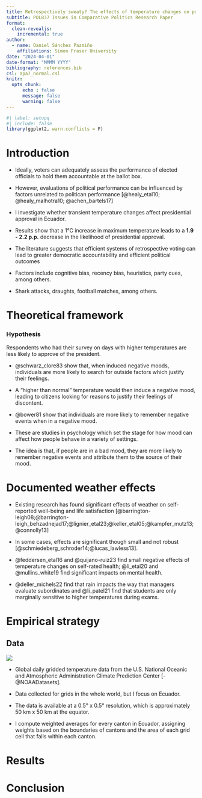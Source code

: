 ```yaml
---
title: Retrospectively sweaty? The effects of temperature changes on presidential approval
subtitle: POL837 Issues in Comparative Politics Research Paper
format: 
  clean-revealjs:
    incremental: true
author:
  - name: Daniel Sánchez Pazmiño
    affiliations: Simon Fraser University
date: "2024-04-01"
date-format: "MMMM YYYY"
bibliography: references.bib
csl: apa7_normal.csl
knitr: 
  opts_chunk: 
      echo : false
      message: false
      warning: false
---
```


```r
#| label: setupq
#| include: false
library(ggplot2, warn.conflicts = F)
```

# Introduction

- Ideally, voters can adequately assess the performance of elected officials to hold them accountable at the ballot box.

- However, evaluations of political performance can be influenced by factors unrelated to politican performance [@healy_etal10; @healy_malhotra10; @achen_bartels17]

- I investigate whether transient temperature changes affect presidential approval in Ecuador.

- Results show that a 1°C increase in maximum temperature leads to a **1.9 - 2.2 p.p.** decrease in the likelihood of presidential approval. 

::: {.notes}
- The literature suggests that efficient systems of retrospective voting can lead to greater democratic accountability and efficient political outcomes

- Factors include cognitive bias, recency bias, heuristics, party cues, among others. 

- Shark attacks, draughts, football matches, among others. 
:::

# Theoretical framework

::: {.callout-tip icon=false}
### Hypothesis
Respondents who had their survey on days with higher temperatures are less likely to approve of the president.
:::

- @schwarz_clore83 show that, when induced negative moods, individuals are more likely to search for outside factors which justify their feelings. 

- A "higher than normal" temperature would then induce a negative mood, leading to citizens looking for reasons to justify their feelings of discontent. 

- @bower81 show that individuals are more likely to remember negative events when in a negative mood.

::: {.notes}
- These are studies in psychology which set the stage for how mood can affect how people behave in a variety of settings. 

- The idea is that, if people are in a bad mood, they are more likely to remember negative events and attribute them to the source of their mood.
:::

# Documented weather effects

- Existing research has found significant effects of weather on self-reported well-being and life satisfaction [@barrington-leigh08;@barrington-leigh_behzadnejad17;@lignier_etal23;@keller_etal05;@kampfer_mutz13;@connolly13] 

- In some cases, effects are significant though small and not robust [@schmiedeberg_schroder14;@lucas_lawless13]. 

- @feddersen_etal16 and @quijano-ruiz23 find small negative effects of temperature changes on self-rated health; @li_etal20 and @mullins_white19 find significant impacts on mental health. 

- @deller_michels22 find that rain impacts the way that managers evaluate subordinates and @li_patel21 find that students are only marginally sensitive to higher temperatures during exams. 

# Empirical strategy

## Data
:::{#fig-temperature-map}
![](/figures/temperature_map.png)
:::

- Global daily gridded temperature data from the U.S. National Oceanic and Atmospheric Administration Climate Prediction Center [-@NOAADatasets].

:::{.notes}

- Data collected for grids in the whole world, but I focus on Ecuador. 

- The data is available at a 0.5° x 0.5° resolution, which is approximately 50 km x 50 km at the equator.

- I compute weighted averages for every canton in Ecuador, assigning weights based on the boundaries of cantons and the area of each grid cell that falls within each canton.
:::

# Results

# Conclusion